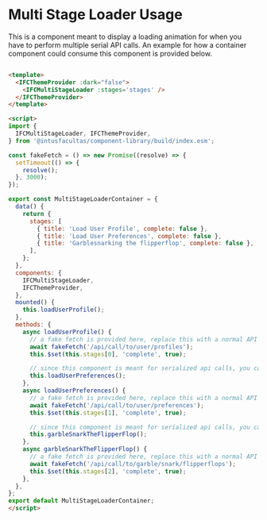 
<Meta title="Presentational Components/Multi Stage Loader/Usage" />

# Multi Stage Loader Usage

This is a component meant to display a loading animation for when you have to perform multiple
serial API calls. An example for how a container component could consume this component is provided below.

```html

<template>
  <IFCThemeProvider :dark="false">
    <IFCMultiStageLoader :stages='stages' />
  </IFCThemeProvider>
</template>

<script>
import {
  IFCMultiStageLoader, IFCThemeProvider,
} from '@intusfacultas/component-library/build/index.esm';

const fakeFetch = () => new Promise((resolve) => {
  setTimeout(() => {
    resolve();
  }, 3000);
});

export const MultiStageLoaderContainer = {
  data() {
    return {
      stages: [
        { title: 'Load User Profile', complete: false },
        { title: 'Load User Preferences', complete: false },
        { title: 'Garblesnarking the flipperflop', complete: false },
      ],
    };
  },
  components: {
    IFCMultiStageLoader,
    IFCThemeProvider,
  },
  mounted() {
    this.loadUserProfile();
  },
  methods: {
    async loadUserProfile() {
      // a fake fetch is provided here, replace this with a normal API call.
      await fakeFetch('/api/call/to/user/profiles');
      this.$set(this.stages[0], 'complete', true);

      // since this component is meant for serialized api calls, you can call the next api call here.
      this.loadUserPreferences();
    },
    async loadUserPreferences() {
      // a fake fetch is provided here, replace this with a normal API call.
      await fakeFetch('/api/call/to/user/preferences');
      this.$set(this.stages[1], 'complete', true);

      // since this component is meant for serialized api calls, you can call the next api call here.
      this.garbleSnarkTheFlipperFlop();
    },
    async garbleSnarkTheFlipperFlop() {
      // a fake fetch is provided here, replace this with a normal API call.
      await fakeFetch('/api/call/to/garble/snark/flipperflops');
      this.$set(this.stages[2], 'complete', true);
    },
  },
};
export default MultiStageLoaderContainer;
</script>

```